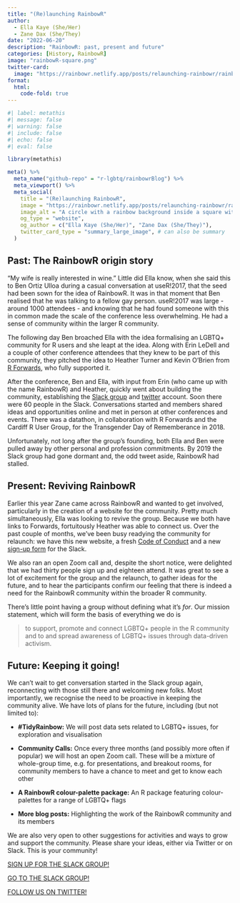 ```yaml
---
title: "(Re)launching RainbowR"
author:
  - Ella Kaye (She/Her)
  - Zane Dax (She/They)
date: "2022-06-20"
description: "RainbowR: past, present and future"
categories: [History, RainbowR]
image: "rainbowR-square.png"
twitter-card:
  image: "https://rainbowr.netlify.app/posts/relaunching-rainbowr/rainbowR-square.png"
format: 
  html:
    code-fold: true
---
```


```r
#| label: metathis
#| message: false
#| warning: false
#| include: false
#| echo: false
#| eval: false

library(metathis)

meta() %>%
  meta_name("github-repo" = "r-lgbtq/rainbowrBlog") %>%
  meta_viewport() %>%
  meta_social(
    title = "(Re)launching RainbowR", 
    image = "https://rainbowr.netlify.app/posts/relaunching-rainbowr/rainbowR-square.png", 
    image_alt = "A circle with a rainbow background inside a square with a rainbow background, with the word RainbowR in grey text, and a letter R, also liffed with a rainbow",
    og_type = "website",
    og_author = c("Ella Kaye (She/Her)", "Zane Dax (She/They)"),
    twitter_card_type = "summary_large_image", # can also be summary
  )
```

## Past: The RainbowR origin story

"My wife is really interested in wine." Little did Ella know, when she said this to Ben Ortiz Ulloa during a casual conversation at useR!2017, that the seed had been sown for the idea of RainbowR. It was in that moment that Ben realised that he was talking to a fellow gay person. useR!2017 was large - around 1000 attendees - and knowing that he had found someone with this in common made the scale of the conference less overwhelming. He had a sense of community within the larger R community.

The following day Ben broached Ella with the idea formalising an LGBTQ+ community for R users and she leapt at the idea. Along with Erin LeDell and a couple of other conference attendees that they knew to be part of this community, they pitched the idea to Heather Turner and Kevin O'Brien from [R Forwards](https://forwards.github.io), who fully supported it.

After the conference, Ben and Ella, with input from Erin (who came up with the name RainbowR) and Heather, quickly went about building the community, establishing the [Slack group](https://rainbowr.slack.com) and [twitter](https://twitter.com/R_LGBTQ) account. Soon there were 60 people in the Slack. Conversations started and members shared ideas and opportunities online and met in person at other conferences and events. There was a datathon, in collaboration with R Forwards and the Cardiff R User Group, for the Transgender Day of Rememberance in 2018.

Unfortunately, not long after the group's founding, both Ella and Ben were pulled away by other personal and profession commitments. By 2019 the Slack group had gone dormant and, the odd tweet aside, RainbowR had stalled.

## Present: Reviving RainbowR

Earlier this year Zane came across RainbowR and wanted to get involved, particularly in the creation of a website for the community. Pretty much simultaneously, Ella was looking to revive the group. Because we both have links to Forwards, fortuitously Heather was able to connect us. Over the past couple of months, we've been busy readying the community for relaunch: we have this new website, a fresh [Code of Conduct](https://rainbowr.netlify.app/coc) and a new [sign-up form](https://docs.google.com/forms/d/1y7SOWE3IW-fpR_5Cd4mK-CMUpFZ-hvhY4cTj34JqTVE/) for the Slack.

We also ran an open Zoom call and, despite the short notice, were delighted that we had thirty people sign up and eighteen attend. It was great to see a lot of excitement for the group and the relaunch, to gather ideas for the future, and to hear the participants confirm our feeling that there is indeed a need for the RainbowR community within the broader R community.

There's little point having a group without defining what it's *for*. Our mission statement, which will form the basis of everything we do is

> to support, promote and connect LGBTQ+ people in the R community and to and spread awareness of LGBTQ+ issues through data-driven activism.

## Future: Keeping it going!

We can't wait to get conversation started in the Slack group again, reconnecting with those still there and welcoming new folks. Most importantly, we recognise the need to be proactive in keeping the community alive. We have lots of plans for the future, including (but not limited to):

-   **#TidyRainbow:** We will post data sets related to LGBTQ+ issues, for exploration and visualisation

-   **Community Calls:** Once every three months (and possibly more often if popular) we will host an open Zoom call. These will be a mixture of whole-group time, e.g. for presentations, and breakout rooms, for community members to have a chance to meet and get to know each other

-   **A RainbowR colour-palette package:** An R package featuring colour-palettes for a range of LGBTQ+ flags

-   **More blog posts:** Highlighting the work of the RainbowR community and its members

We are also very open to other suggestions for activities and ways to grow and support the community. Please share your ideas, either via Twitter or on Slack. This is your community!

[SIGN UP FOR THE SLACK GROUP!](https://docs.google.com/forms/d/1y7SOWE3IW-fpR_5Cd4mK-CMUpFZ-hvhY4cTj34JqTVE/)

[GO TO THE SLACK GROUP!](https://rainbowr.slack.com)

[FOLLOW US ON TWITTER!](https://twitter.com/R_LGBTQ)
